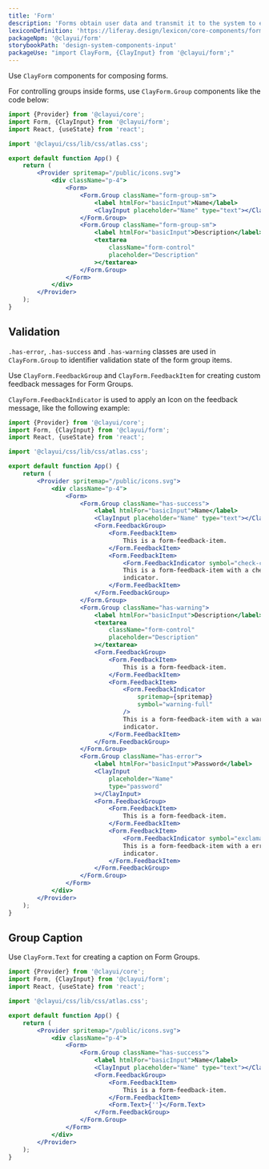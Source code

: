 ```yaml
---
title: 'Form'
description: 'Forms obtain user data and transmit it to the system to either store the data, produce an action, or both.'
lexiconDefinition: 'https://liferay.design/lexicon/core-components/forms/'
packageNpm: '@clayui/form'
storybookPath: 'design-system-components-input'
packageUse: "import ClayForm, {ClayInput} from '@clayui/form';"
---
```


Use `ClayForm` components for composing forms.

For controlling groups inside forms, use `ClayForm.Group` components like the code below:

```jsx preview
import {Provider} from '@clayui/core';
import Form, {ClayInput} from '@clayui/form';
import React, {useState} from 'react';

import '@clayui/css/lib/css/atlas.css';

export default function App() {
	return (
		<Provider spritemap="/public/icons.svg">
			<div className="p-4">
				<Form>
					<Form.Group className="form-group-sm">
						<label htmlFor="basicInput">Name</label>
						<ClayInput placeholder="Name" type="text"></ClayInput>
					</Form.Group>
					<Form.Group className="form-group-sm">
						<label htmlFor="basicInput">Description</label>
						<textarea
							className="form-control"
							placeholder="Description"
						></textarea>
					</Form.Group>
				</Form>
			</div>
		</Provider>
	);
}
```

## Validation

`.has-error`, `.has-success` and `.has-warning` classes are used in `ClayForm.Group` to identifier validation state of the form group items.

Use `ClayForm.FeedbackGroup` and `ClayForm.FeedbackItem` for creating custom feedback messages for Form Groups.

`ClayForm.FeedbackIndicator` is used to apply an Icon on the feedback message, like the following example:

```jsx preview
import {Provider} from '@clayui/core';
import Form, {ClayInput} from '@clayui/form';
import React, {useState} from 'react';

import '@clayui/css/lib/css/atlas.css';

export default function App() {
	return (
		<Provider spritemap="/public/icons.svg">
			<div className="p-4">
				<Form>
					<Form.Group className="has-success">
						<label htmlFor="basicInput">Name</label>
						<ClayInput placeholder="Name" type="text"></ClayInput>
						<Form.FeedbackGroup>
							<Form.FeedbackItem>
								This is a form-feedback-item.
							</Form.FeedbackItem>
							<Form.FeedbackItem>
								<Form.FeedbackIndicator symbol="check-circle-full" />
								This is a form-feedback-item with a check feedback
								indicator.
							</Form.FeedbackItem>
						</Form.FeedbackGroup>
					</Form.Group>
					<Form.Group className="has-warning">
						<label htmlFor="basicInput">Description</label>
						<textarea
							className="form-control"
							placeholder="Description"
						></textarea>
						<Form.FeedbackGroup>
							<Form.FeedbackItem>
								This is a form-feedback-item.
							</Form.FeedbackItem>
							<Form.FeedbackItem>
								<Form.FeedbackIndicator
									spritemap={spritemap}
									symbol="warning-full"
								/>
								This is a form-feedback-item with a warning feedback
								indicator.
							</Form.FeedbackItem>
						</Form.FeedbackGroup>
					</Form.Group>
					<Form.Group className="has-error">
						<label htmlFor="basicInput">Password</label>
						<ClayInput
							placeholder="Name"
							type="password"
						></ClayInput>
						<Form.FeedbackGroup>
							<Form.FeedbackItem>
								This is a form-feedback-item.
							</Form.FeedbackItem>
							<Form.FeedbackItem>
								<Form.FeedbackIndicator symbol="exclamation-full" />
								This is a form-feedback-item with a error feedback
								indicator.
							</Form.FeedbackItem>
						</Form.FeedbackGroup>
					</Form.Group>
				</Form>
			</div>
		</Provider>
	);
}
```

## Group Caption

Use `ClayForm.Text` for creating a caption on Form Groups.

```jsx preview
import {Provider} from '@clayui/core';
import Form, {ClayInput} from '@clayui/form';
import React, {useState} from 'react';

import '@clayui/css/lib/css/atlas.css';

export default function App() {
	return (
		<Provider spritemap="/public/icons.svg">
			<div className="p-4">
				<Form>
					<Form.Group className="has-success">
						<label htmlFor="basicInput">Name</label>
						<ClayInput placeholder="Name" type="text"></ClayInput>
						<Form.FeedbackGroup>
							<Form.FeedbackItem>
								This is a form-feedback-item.
							</Form.FeedbackItem>
							<Form.Text>{''}</Form.Text>
						</Form.FeedbackGroup>
					</Form.Group>
				</Form>
			</div>
		</Provider>
	);
}
```
